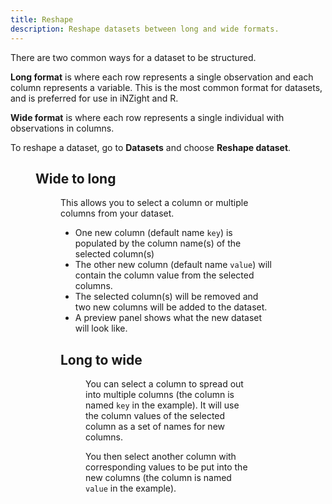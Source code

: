 ```yaml
---
title: Reshape
description: Reshape datasets between long and wide formats.
---
```


There are two common ways for a dataset to be structured.

**Long format** is where each row represents a single observation and each column represents a variable. This is the most common format for datasets, and is preferred for use in iNZight and R.

**Wide format** is where each row represents a single individual with observations in columns.

To reshape a dataset, go to **Datasets** and choose **Reshape dataset**.


<Figure
  src={{ desktop: reshape, lite: reshapeLite }}
  caption="Reshape dataset window"
  width="350"
/>

## Wide to long


<Figure
  src={{ desktop: reshapeW2L, lite: reshapeW2LLite }}
  caption="Reshape from wide to long format"
  width={{ desktop: 350, lite: 600 }}
/>

This allows you to select a column or multiple columns from your dataset.

- One new column (default name `key`) is populated by the column name(s) of the selected column(s)
- The other new column (default name `value`) will contain the column value from the selected columns.
- The selected column(s) will be removed and two new columns will be added to the dataset.
- A preview panel shows what the new dataset will look like.

## Long to wide


<Figure
  src={{ desktop: reshapeL2W, lite: reshapeL2WLite }}
  caption="Reshape from long to wide format"
  width={{ desktop: 350, lite: 600 }}
/>

You can select a column to spread out into multiple columns (the column is named `key` in the example).
It will use the column values of the selected column as a set of names for new columns.

You then select another column with corresponding values to be put into the new columns (the column is named `value` in the example).

